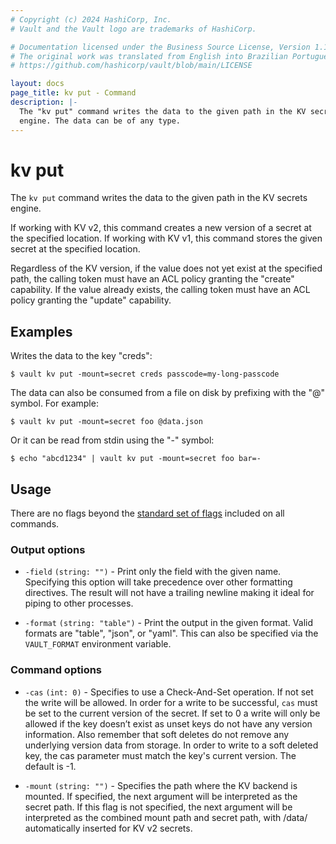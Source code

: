 ```yaml
---
# Copyright (c) 2024 HashiCorp, Inc.
# Vault and the Vault logo are trademarks of HashiCorp.

# Documentation licensed under the Business Source License, Version 1.1.
# The original work was translated from English into Brazilian Portuguese.
# https://github.com/hashicorp/vault/blob/main/LICENSE

layout: docs
page_title: kv put - Command
description: |-
  The "kv put" command writes the data to the given path in the KV secrets
  engine. The data can be of any type.
---
```


# kv put

The `kv put` command writes the data to the given path in the KV secrets
engine.

If working with KV v2, this command creates a new version of a secret at the
specified location. If working with KV v1, this command stores the given secret
at the specified location.

Regardless of the KV version, if the value does not yet exist at the specified
path, the calling token must have an ACL policy granting the "create"
capability. If the value already exists, the calling token must have an ACL
policy granting the "update" capability.

## Examples

Writes the data to the key "creds":

```shell-session
$ vault kv put -mount=secret creds passcode=my-long-passcode
```

The data can also be consumed from a file on disk by prefixing with the "@"
symbol. For example:

```shell-session
$ vault kv put -mount=secret foo @data.json
```

Or it can be read from stdin using the "-" symbol:

```shell-session
$ echo "abcd1234" | vault kv put -mount=secret foo bar=-
```

## Usage

There are no flags beyond the [standard set of flags](/vault/docs/commands)
included on all commands.

### Output options

- `-field` `(string: "")` - Print only the field with the given name. Specifying
  this option will take precedence over other formatting directives. The result
  will not have a trailing newline making it ideal for piping to other
  processes.

- `-format` `(string: "table")` - Print the output in the given format. Valid
  formats are "table", "json", or "yaml". This can also be specified via the
  `VAULT_FORMAT` environment variable.

### Command options

- `-cas` `(int: 0)` - Specifies to use a Check-And-Set operation. If not set the
  write will be allowed. In order for a write to be successful, `cas` must be set to
  the current version of the secret. If set to 0 a write will only be allowed if
  the key doesn’t exist as unset keys do not have any version information. Also
  remember that soft deletes do not remove any underlying version data from storage.
  In order to write to a soft deleted key, the cas parameter must match the key's
  current version. The default is -1.

- `-mount` `(string: "")` - Specifies the path where the KV backend is mounted.
  If specified, the next argument will be interpreted as the secret path. If
  this flag is not specified, the next argument will be interpreted as the
  combined mount path and secret path, with /data/ automatically inserted for
  KV v2 secrets.
